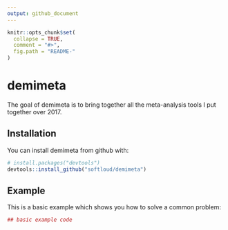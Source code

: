 ```yaml
---
output: github_document
---
```


<!-- README.md is generated from README.Rmd. Please edit that file -->

```r
knitr::opts_chunk$set(
  collapse = TRUE,
  comment = "#>",
  fig.path = "README-"
)
```

# demimeta

The goal of demimeta is to bring together all the meta-analysis tools I put together over 2017. 

## Installation

You can install demimeta from github with:

```r
# install.packages("devtools")
devtools::install_github("softloud/demimeta")
```

## Example

This is a basic example which shows you how to solve a common problem:

```r
## basic example code
```
